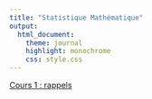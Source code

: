 ```yaml
---
title: "Statistique Mathématique"
output:
  html_document:
    theme: journal
    highlight: monochrome
    css: style.css
---
```


[Cours 1 : rappels](http://masedki.github.io/enseignements/pdfs/lec1.pdf)

<!-- [Cours 2 : statistique et information](http://masedki.github.io/enseignements/pdfs/lec2.pdf) -->

<!-- [Cours 3 : famille exponentielle](http://masedki.github.io/enseignements/pdfs/lec3.pdf) -->

<!-- [Cours 4 : estimation ponctuelle 1](http://masedki.github.io/enseignements/pdfs/lec4.pdf) -->

<!-- [Cours 3 : estimation poncutelle 2](http://masedki.github.io/enseignements/pdfs/lec5.pdf) -->

<!-- [Corrigé 1](http://masedki.github.io/enseignements/pdfs/corrige1.pdf) -->

<!-- [Exercices 1 et 2](http://masedki.github.io/enseignements/pdfs/exos2.pdf) -->
